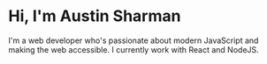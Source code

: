 # Hi, I'm Austin Sharman

I'm a web developer who's passionate about modern JavaScript and making the web accessible. I currently work with React and NodeJS.